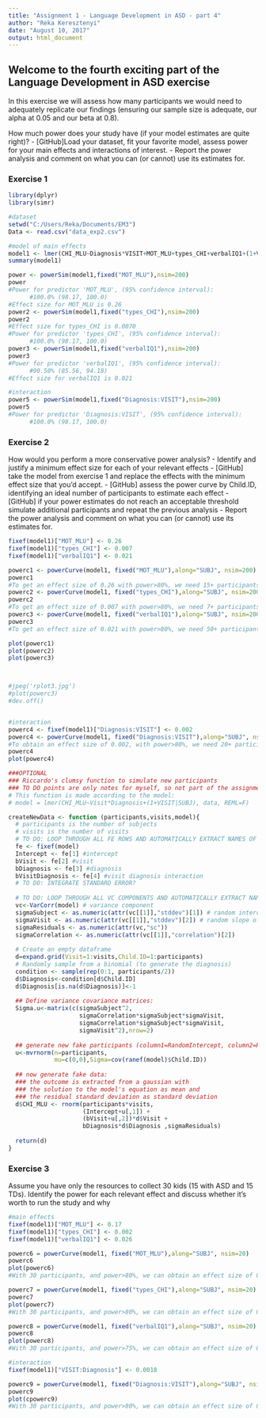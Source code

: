 ---
title: "Assignment 1 - Language Development in ASD - part 4"
author: "Reka Keresztenyi"
date: "August 10, 2017"
output: html_document
---


## Welcome to the fourth exciting part of the Language Development in ASD exercise

In this exercise we will assess how many participants we would need to adequately replicate our findings (ensuring our sample size is adequate, our alpha at 0.05 and our beta at 0.8).

How much power does your study have (if your model estimates are quite right)?
- [GitHub]Load your dataset, fit your favorite model, assess power for your main effects and interactions of interest.
- Report the power analysis and comment on what you can (or cannot) use its estimates for.

### Exercise 1
```{r libraries+data, include=FALSE}
library(dplyr)
library(simr)

#dataset
setwd("C:/Users/Reka/Documents/EM3")
Data <- read.csv("data_exp2.csv") 

```

```{r setup, include=FALSE}

#model of main effects
model1 <- lmer(CHI_MLU~Diagnosis*VISIT+MOT_MLU+types_CHI+verbalIQ1+(1+VISIT|SUBJ), Data, REML=FALSE)
summary(model1)

power <- powerSim(model1,fixed("MOT_MLU"),nsim=200)
power
#Power for predictor 'MOT_MLU', (95% confidence interval):
      #100.0% (98.17, 100.0)
#Effect size for MOT_MLU is 0.26
power2 <- powerSim(model1,fixed("types_CHI"),nsim=200)
power2
#Effect size for types_CHI is 0.0070
#Power for predictor 'types_CHI', (95% confidence interval):
      #100.0% (98.17, 100.0)
power3 <- powerSim(model1,fixed("verbalIQ1"),nsim=200)
power3
#Power for predictor 'verbalIQ1', (95% confidence interval):
      #90.50% (85.56, 94.18)
#Effect size for verbalIQ1 is 0.021

#interaction
power5 <- powerSim(model1,fixed("Diagnosis:VISIT"),nsim=200) 
power5
#Power for predictor 'Diagnosis:VISIT', (95% confidence interval):
      #100.0% (98.17, 100.0)
```

### Exercise 2
How would you perform a more conservative power analysis?
- Identify and justify a minimum effect size for each of your relevant effects
- [GitHub] take the model from exercise 1 and replace the effects with the minimum effect size that you'd accept.
- [GitHub] assess the power curve by Child.ID, identifying an ideal number of participants to estimate each effect
- [GitHub] if your power estimates do not reach an acceptable threshold simulate additional participants and repeat the previous analysis
- Report the power analysis and comment on what you can (or cannot) use its estimates for.

```{r setup, include=FALSE}
fixef(model1)["MOT_MLU"] <- 0.26
fixef(model1)["types_CHI"] <- 0.007
fixef(model1)["verbalIQ1"] <- 0.021

powerc1 <- powerCurve(model1, fixed("MOT_MLU"),along="SUBJ", nsim=200) 
powerc1
#To get an effect size of 0.26 with power>80%, we need 15+ participants 
powerc2 <- powerCurve(model1, fixed("types_CHI"),along="SUBJ", nsim=200)
powerc2
#To get an effect size of 0.007 with power>80%, we need 7+ participants 
powerc3 <- powerCurve(model1, fixed("verbalIQ1"),along="SUBJ", nsim=200)
powerc3
#To get an effect size of 0.021 with power>80%, we need 50+ participants 

plot(powerc1)
plot(powerc2)
plot(powerc3)



#jpeg('rplot3.jpg')
#plot(powerc3)
#dev.off()


#interaction
powerc4 <- fixef(model1)["Diagnosis:VISIT"] <- 0.002
powerc4 <- powerCurve(model1, fixed("Diagnosis:VISIT"),along="SUBJ", nsim=200)
#To obtain an effect size of 0.002, with power>80%, we need 20+ participants.
powerc4
plot(powerc4)
```

```{r setup, include=FALSE}
###OPTIONAL
### Riccardo's clumsy function to simulate new participants
### TO DO points are only notes for myself, so not part of the assignment
# This function is made according to the model: 
# model = lmer(CHI_MLU~Visit*Diagnosis+(1+VISIT|SUBJ), data, REML=F)

createNewData <- function (participants,visits,model){
  # participants is the number of subjects
  # visits is the number of visits
  # TO DO: LOOP THROUGH ALL FE ROWS AND AUTOMATICALLY EXTRACT NAMES OF FIXED EFFECTS AND ESTIMATES
  fe <- fixef(model)
  Intercept <- fe[1] #intercept
  bVisit <- fe[2] #visit
  bDiagnosis <- fe[3] #diagnosis
  bVisitDiagnosis <- fe[4] #visit diagnosis interaction
  # TO DO: INTEGRATE STANDARD ERROR?
  
  # TO DO: LOOP THROUGH ALL VC COMPONENTS AND AUTOMATICALLY EXTRACT NAMES OF EFFECTS AND ESTIMATES
  vc<-VarCorr(model) # variance component
  sigmaSubject <- as.numeric(attr(vc[[1]],"stddev")[1]) # random intercept by subject
  sigmaVisit <- as.numeric(attr(vc[[1]],"stddev")[2]) # random slope of visit over subject
  sigmaResiduals <- as.numeric(attr(vc,"sc"))
  sigmaCorrelation <- as.numeric(attr(vc[[1]],"correlation")[2])
  
  # Create an empty dataframe
  d=expand.grid(Visit=1:visits,Child.ID=1:participants)
  # Randomly sample from a binomial (to generate the diagnosis)
  condition <- sample(rep(0:1, participants/2))
  d$Diagnosis<-condition[d$Child.ID]
  d$Diagnosis[is.na(d$Diagnosis)]<-1
  
  ## Define variance covariance matrices:
  Sigma.u<-matrix(c(sigmaSubject^2,
                    sigmaCorrelation*sigmaSubject*sigmaVisit,
                    sigmaCorrelation*sigmaSubject*sigmaVisit,
                    sigmaVisit^2),nrow=2)
  
  ## generate new fake participants (column1=RandomIntercept, column2=RandomSlope)
  u<-mvrnorm(n=participants,
             mu=c(0,0),Sigma=cov(ranef(model)$Child.ID))
  
  ## now generate fake data:
  ### the outcome is extracted from a gaussian with
  ### the solution to the model's equation as mean and
  ### the residual standard deviation as standard deviation 
  d$CHI_MLU <- rnorm(participants*visits,
                     (Intercept+u[,1]) +
                     (bVisit+u[,2])*d$Visit + 
                     bDiagnosis*d$Diagnosis ,sigmaResiduals)  
  
  return(d)
}
```

### Exercise 3

Assume you have only the resources to collect 30 kids (15 with ASD and 15 TDs). Identify the power for each relevant effect and discuss whether it's worth to run the study and why


```{r setup, include=FALSE}
#main effects
fixef(model1)["MOT_MLU"] <- 0.17
fixef(model1)["types_CHI"] <- 0.002
fixef(model1)["verbalIQ1"] <- 0.026

powerc6 = powerCurve(model1, fixed("MOT_MLU"),along="SUBJ", nsim=20)
powerc6
plot(powerc6)
#With 30 participants, and power>80%, we can obtain an effect size of 0.17 (estimate) for parental MLU.

powerc7 = powerCurve(model1, fixed("types_CHI"),along="SUBJ", nsim=20)
powerc7
plot(powerc7)
#With 30 participants, and power>80%, we can obtain an effect size of 0.002 (estimate) for amount of unique words produced by the child

powerc8 = powerCurve(model1, fixed("verbalIQ1"),along="SUBJ", nsim=20)
powerc8
plot(powerc8)
#With 30 participants, and power>75%, we can obtain an effect size of 0.026 for the Verbal IQ of the child 

#interaction
fixef(model1)["VISIT:Diagnosis"] <- 0.0018

powerc9 = powerCurve(model1, fixed("Diagnosis:VISIT"),along="SUBJ", nsim=20)
powerc9
plot(cpowerc9)
#With 30 participants, and power>80%, we can obtain an effect size of 0.0018 for the interaction between Diagnosis and visit.

```
